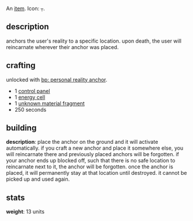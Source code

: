 {{FixTitle}}
An [[items|item]]. Icon: <code><nowiki>┬</nowiki></code>.

== description ==

anchors the user's reality to a specific location. upon death, the user will reincarnate wherever their anchor was placed.

== crafting ==

unlocked with [[bp: personal reality anchor]].

* 1 [[control panel]]
* 1 [[energy cell]]
* 1 [[unknown material fragment]]
* 250 seconds

== building ==

'''description''': place the anchor on the ground and it will activate automatically. if you craft a new anchor and place it somewhere else, you will reincarnate there and previously placed anchors will be forgotten. if your anchor ends up blocked off, such that there is no safe location to reincarnate next to it, the anchor will be forgotten. once the anchor is placed, it will permanently stay at that location until destroyed. it cannot be picked up and used again.

== stats ==

'''weight''': 13 units